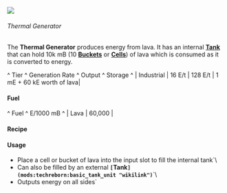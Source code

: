 ![](/mods/techreborn/thermal_generator.png)

###### Thermal Generator


The **Thermal Generator** produces energy from lava. It has an
internal **[Tank](mods:techreborn:basic_tank_unit "wikilink")** that
can hold 10k mB (10 **[Buckets](mods:minecraft:bucket "wikilink")**
or **[Cells](items:fluid:empty_cell "wikilink")**) of lava which is
consumed as it is converted to energy.

\^ Tier \^ Generation Rate \^ Output \^ Storage \^ \| Industrial \| 16
E/t \| 128 E/t \| 1 mE + 60 kE worth of lava\|

#### Fuel

\^ Fuel \^ E/1000 mB \^ \| Lava \| 60,000 \|

#### Recipe

<Recipe recipe=" input techreborn:invar_plate techreborn:invar_plate
techreborn:invar_plate input techreborn:invar_plate
techreborn:reinforced_glass techreborn:invar_plate input
techreborn:electronic_circuit techreborn:generator
techreborn:electronic_circuit output techreborn:thermal_generator
"/>

#### Usage

* Place a cell or bucket of lava into the input slot to fill the internal tank`\
* Can also be filled by an external **`[`Tank`](mods:techreborn:basic_tank_unit "wikilink")`**`\
* Outputs energy on all sides`
